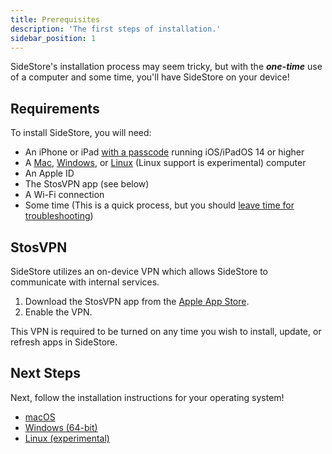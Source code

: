 ```yaml
---
title: Prerequisites
description: 'The first steps of installation.'
sidebar_position: 1
---
```


SideStore's installation process may seem tricky, but with the ***one-time*** use of a computer and some time, you'll have SideStore on your device!

## Requirements

To install SideStore, you will need:

- An iPhone or iPad [with a passcode](https://support.apple.com/en-us/119586) running iOS/iPadOS 14 or higher
- A [Mac](/docs/installation/mac), [Windows](/docs/installation/windows), or [Linux](/docs/installation/linux) (Linux support is experimental) computer
- An Apple ID
- The StosVPN app (see below)
- A Wi-Fi connection
- Some time (This is a quick process, but you should [leave time for troubleshooting](/docs/troubleshooting))

## StosVPN

SideStore utilizes an on-device VPN which allows SideStore to communicate with internal services.

1. Download the StosVPN app from the [Apple App Store](https://apps.apple.com/us/app/stosvpn/id6744003051).
2. Enable the VPN.

This VPN is required to be turned on any time you wish to install, update, or refresh apps in SideStore.

## Next Steps 

Next, follow the installation instructions for your operating system!
- [macOS](mac)
- [Windows (64-bit)](windows)
- [Linux (experimental)](linux)
